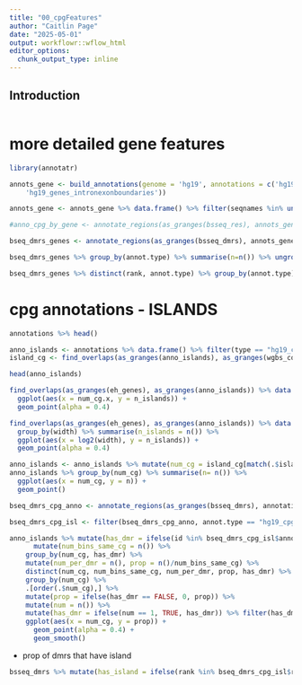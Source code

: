 ```yaml
---
title: "00_cpgFeatures"
author: "Caitlin Page"
date: "2025-05-01"
output: workflowr::wflow_html
editor_options:
  chunk_output_type: inline
---
```


## Introduction

```r

```


# more detailed gene features
```r
library(annotatr)
```

```r
annots_gene <- build_annotations(genome = 'hg19', annotations = c('hg19_basicgenes', 'hg19_genes_intergenic',
    'hg19_genes_intronexonboundaries'))
```

```r
annots_gene <- annots_gene %>% data.frame() %>% filter(seqnames %in% unique(bsseq_res$seqnames)) %>% as_granges()
```

```r
#anno_cpg_by_gene <- annotate_regions(as_granges(bsseq_res), annots_gene) %>% data.frame()
```

```r
bseq_dmrs_genes <- annotate_regions(as_granges(bsseq_dmrs), annots_gene) %>% data.frame()
```


```r
bseq_dmrs_genes %>% group_by(annot.type) %>% summarise(n=n()) %>% ungroup() %>% mutate(prop = n/sum(n))
```
```r
bseq_dmrs_genes %>% distinct(rank, annot.type) %>% group_by(annot.type) %>% summarise(n_dmr = n(), prop_total_dmr = n()/69858)
```



# cpg annotations - ISLANDS
```r
annotations %>% head()
```
```r
anno_islands <- annotations %>% data.frame() %>% filter(type == "hg19_cpg_islands") %>% mutate(island_num = 1:n())
island_cg <- find_overlaps(as_granges(anno_islands), as_granges(wgbs_counts)) %>% data.frame() %>% group_by(island_num) %>% summarise(num_cg = n()) %>% data.frame()
```
```r
head(anno_islands)
```

```r
find_overlaps(as_granges(eh_genes), as_granges(anno_islands)) %>% data.frame() %>% group_by(gene, num_cg.x) %>% summarise(n_islands = n()) %>%
  ggplot(aes(x = num_cg.x, y = n_islands)) +
  geom_point(alpha = 0.4)
```
```r
find_overlaps(as_granges(eh_genes), as_granges(anno_islands)) %>% data.frame() %>%
  group_by(width) %>% summarise(n_islands = n()) %>%
  ggplot(aes(x = log2(width), y = n_islands)) +
  geom_point(alpha = 0.4)
```


```r
anno_islands <- anno_islands %>% mutate(num_cg = island_cg[match(.$island_num, island_cg$island_num), "num_cg"])
anno_islands %>% group_by(num_cg) %>% summarise(n= n()) %>%
  ggplot(aes(x = num_cg, y = n)) +
  geom_point()
```

```r
bseq_dmrs_cpg_anno <- annotate_regions(as_granges(bsseq_dmrs), annotations) %>% data.frame()
```
```r
bseq_dmrs_cpg_isl <- filter(bseq_dmrs_cpg_anno, annot.type == "hg19_cpg_islands")
```

```r
anno_islands %>% mutate(has_dmr = ifelse(id %in% bseq_dmrs_cpg_isl$annot.id, TRUE, FALSE)) %>% group_by(num_cg) %>%
      mutate(num_bins_same_cg = n()) %>%
    group_by(num_cg, has_dmr) %>%
    mutate(num_per_dmr = n(), prop = n()/num_bins_same_cg) %>%
    distinct(num_cg, num_bins_same_cg, num_per_dmr, prop, has_dmr) %>%
    group_by(num_cg) %>%
    .[order(.$num_cg),] %>%
    mutate(prop = ifelse(has_dmr == FALSE, 0, prop)) %>%
    mutate(num = n()) %>%
    mutate(has_dmr = ifelse(num == 1, TRUE, has_dmr)) %>% filter(has_dmr == TRUE) %>%
    ggplot(aes(x = num_cg, y = prop)) +
      geom_point(alpha = 0.4) +
      geom_smooth()
```


- prop of dmrs that have island
```r
bsseq_dmrs %>% mutate(has_island = ifelse(rank %in% bseq_dmrs_cpg_isl$rank, TRUE, FALSE)) %>% group_by(has_island) %>% summarise(n=n()) %>% ungroup() %>% mutate(prop = n/sum(n))
```

